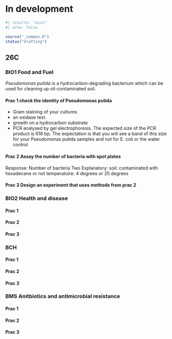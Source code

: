 # In development

```r
#| results: "asis"
#| echo: false

source("_common.R")
status("drafting")
```

## 26C

### BIO1 Food and Fuel

*Pseudomonas putida* is a hydrocarbon-degrading bacterium which
can be used for cleaning up oil-contaminated soil. 

#### Prac 1 check the identity of Pseudomonas putida

-   Gram staining of your cultures
-   an oxidase test.
-   growth on a hydrocarbon substrate
-   PCR analysed by gel electrophoresis. The expected size of the 
    PCR product is 618 bp. The expectation is that you will
    see a band of this size for your Pseudomonas putida samples and 
    not for E. coli or the water control

#### Prac 2 Assay the number of bacteria with spot plates

Response: Number of bacteria
Two Explanatory: 
   soil: contaminated with hexadecane or not
   temperatuire: 4 degrees or 25 degrees



#### Prac 3 Design an experiment that uses methods from prac 2


### BIO2 Health and disease

#### Prac 1 

#### Prac 2 

#### Prac 3 


### BCH

#### Prac 1 

#### Prac 2 

#### Prac 3 


### BMS Anitbiotics and antimicrobial resistance

#### Prac 1 

#### Prac 2 

#### Prac 3 

